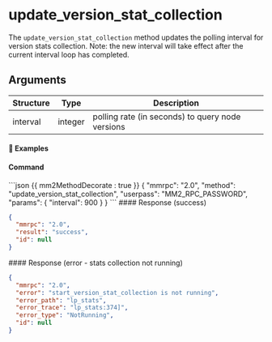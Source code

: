 
# update\_version\_stat\_collection

The `update_version_stat_collection` method updates the polling interval for version stats collection. Note: the new interval will take effect after the current interval loop has completed.

## Arguments

| Structure | Type    | Description                                      |
| --------- | ------- | ------------------------------------------------ |
| interval  | integer | polling rate (in seconds) to query node versions |

#### 📌 Examples

#### Command

<CodeGroup title="" tag="POST" label="update_version_stat_collection">
  ```json {{ mm2MethodDecorate : true }}
  {
    "mmrpc": "2.0",
    "method": "update_version_stat_collection",
    "userpass": "MM2_RPC_PASSWORD",
    "params": {
      "interval": 900
    }
  }
  ```
</CodeGroup>

<CollapsibleSection expandedText="Hide Response" collapsedText="Show Response">
  #### Response (success)

  ```json
  {
    "mmrpc": "2.0",
    "result": "success",
    "id": null
  }
  ```
</CollapsibleSection>

<CollapsibleSection expandedText="Hide Response" collapsedText="Show Response">
  #### Response (error - stats collection not running)

  ```json
  {
    "mmrpc": "2.0",
    "error": "start_version_stat_collection is not running",
    "error_path": "lp_stats",
    "error_trace": "lp_stats:374]",
    "error_type": "NotRunning",
    "id": null
  }
  ```
</CollapsibleSection>
